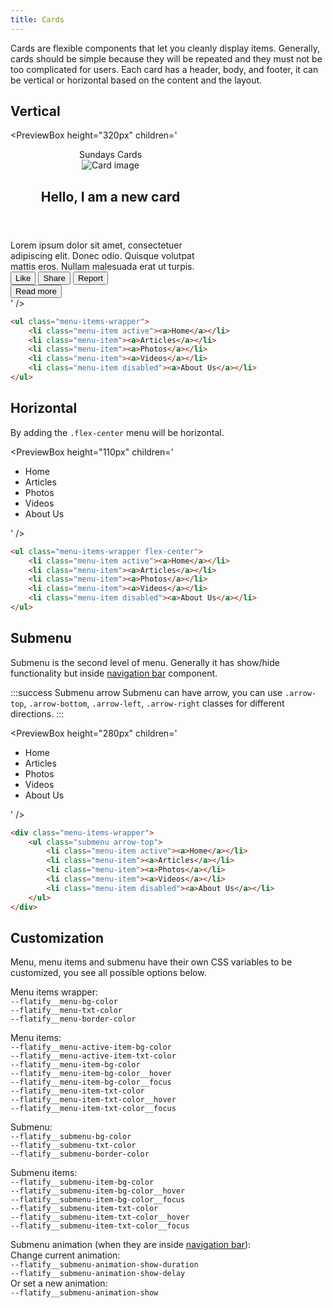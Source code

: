 ```yaml
---
title: Cards
---
```



Cards are flexible components that let you cleanly display items. Generally, cards should be simple because they will be repeated and they must not be too complicated for users.
Each card has a header, body, and footer, it can be vertical or horizontal based on the content and the layout.

## Vertical

<PreviewBox
	height="320px"
	children='
<!DOCTYPE html>
<html lang="en">
	<head>
		<meta charset="UTF-8" />
		<meta http-equiv="X-UA-Compatible" content="IE=edge" />
		<meta name="viewport" content="width=device-width, initial-scale=1.0" />
		<link rel="stylesheet" href="https://raw.githack.com/amir2mi/FlatifyCSS/master/dist/css/flatify-min.css" />
		<title>Card</title>
	</head>
	<body class="flex-center">
		<article class="card" style="max-width: 320px">
			<header class="card-header">
				<div class="card-badges">
					<span class="badge style-green">Sundays</span>
					<span class="badge style-accent">Cards</span>
				</div>
				<img class="card-image" src="https://picsum.photos/200/300" alt="Card image" />
				<h2 class="card-title">Hello, I am a new card</h2>
			</header>
			<div class="card-body">
				Lorem ipsum dolor sit amet, consectetuer adipiscing elit. Donec odio. Quisque volutpat mattis eros.
				Nullam malesuada erat ut turpis.
			</div>
			<footer class="card-footer">
				<div class="button-group">
					<button class="button style-red-light">Like</button>
					<button class="button style-green-light">Share</button>
					<button class="button style-orange-light">Report</button>
				</div>
				<button class="button style-accent push-right">Read more</button>
			</footer>
			</article>
	</body>
</html>
'
/>

```html title="index.html"
<ul class="menu-items-wrapper">
	<li class="menu-item active"><a>Home</a></li>
	<li class="menu-item"><a>Articles</a></li>
	<li class="menu-item"><a>Photos</a></li>
	<li class="menu-item"><a>Videos</a></li>
	<li class="menu-item disabled"><a>About Us</a></li>
</ul>
```

## Horizontal

By adding the `.flex-center` menu will be horizontal.

<PreviewBox
	height="110px"
	children='
<!DOCTYPE html>
<html lang="en">
	<head>
		<meta charset="UTF-8" />
		<meta http-equiv="X-UA-Compatible" content="IE=edge" />
		<meta name="viewport" content="width=device-width, initial-scale=1.0" />
		<link rel="stylesheet" href="https://raw.githack.com/amir2mi/FlatifyCSS/master/dist/css/flatify-min.css" />
		<title>Menu</title>
	</head>
	<body>
		<ul class="menu-items-wrapper flex-center">
			<li class="menu-item active"><a>Home</a></li>
			<li class="menu-item"><a>Articles</a></li>
			<li class="menu-item"><a>Photos</a></li>
			<li class="menu-item"><a>Videos</a></li>
			<li class="menu-item disabled"><a>About Us</a></li>
		</ul>
	</body>
</html>
'
/>

```html title="index.html"
<ul class="menu-items-wrapper flex-center">
	<li class="menu-item active"><a>Home</a></li>
	<li class="menu-item"><a>Articles</a></li>
	<li class="menu-item"><a>Photos</a></li>
	<li class="menu-item"><a>Videos</a></li>
	<li class="menu-item disabled"><a>About Us</a></li>
</ul>
```

## Submenu

Submenu is the second level of menu. Generally it has show/hide functionality but inside [navigation bar](/docs/components/navbar) component.

:::success Submenu arrow
Submenu can have arrow, you can use `.arrow-top`, `.arrow-bottom`, `.arrow-left`, `.arrow-right` classes for different directions.
:::

<PreviewBox
	height="280px"
	children='
<!DOCTYPE html>
<html lang="en">
	<head>
		<meta charset="UTF-8" />
		<meta http-equiv="X-UA-Compatible" content="IE=edge" />
		<meta name="viewport" content="width=device-width, initial-scale=1.0" />
		<link rel="stylesheet" href="https://raw.githack.com/amir2mi/FlatifyCSS/master/dist/css/flatify-min.css" />
		<title>Menu</title>
	</head>
	<body>
		<div class="menu-items-wrapper">
			<ul class="submenu arrow-top">
				<li class="menu-item active"><a>Home</a></li>
				<li class="menu-item"><a>Articles</a></li>
				<li class="menu-item"><a>Photos</a></li>
				<li class="menu-item"><a>Videos</a></li>
				<li class="menu-item disabled"><a>About Us</a></li>
			</ul>
		</div>
	</body>
</html>
'
/>

```html title="index.html"
<div class="menu-items-wrapper">
	<ul class="submenu arrow-top">
		<li class="menu-item active"><a>Home</a></li>
		<li class="menu-item"><a>Articles</a></li>
		<li class="menu-item"><a>Photos</a></li>
		<li class="menu-item"><a>Videos</a></li>
		<li class="menu-item disabled"><a>About Us</a></li>
	</ul>
</div>
```

## Customization

Menu, menu items and submenu have their own CSS variables to be customized, you see all possible options below.

Menu items wrapper:  
`--flatify__menu-bg-color`  
`--flatify__menu-txt-color`  
`--flatify__menu-border-color`

Menu items:  
`--flatify__menu-active-item-bg-color`  
`--flatify__menu-active-item-txt-color`  
`--flatify__menu-item-bg-color`  
`--flatify__menu-item-bg-color__hover`  
`--flatify__menu-item-bg-color__focus`  
`--flatify__menu-item-txt-color`  
`--flatify__menu-item-txt-color__hover`  
`--flatify__menu-item-txt-color__focus`

Submenu:  
`--flatify__submenu-bg-color`  
`--flatify__submenu-txt-color`  
`--flatify__submenu-border-color`

Submenu items:  
`--flatify__submenu-item-bg-color`  
`--flatify__submenu-item-bg-color__hover`  
`--flatify__submenu-item-bg-color__focus`  
`--flatify__submenu-item-txt-color`  
`--flatify__submenu-item-txt-color__hover`  
`--flatify__submenu-item-txt-color__focus`

Submenu animation (when they are inside [navigation bar](/docs/components/navbar)):  
Change current animation:  
`--flatify__submenu-animation-show-duration`  
`--flatify__submenu-animation-show-delay`  
Or set a new animation:  
`--flatify__submenu-animation-show`

